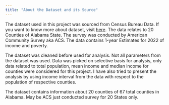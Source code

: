```yaml
---
title: "About the Dataset and its Source"
---
```


The dataset used in this project was sourced from Census Bureau Data. If you want to know more about dataset, visit [here](https://data.census.gov/table/ACSST1Y2022.S1901?t=Income%20and%20Poverty&g=040XX00US01,01$0500000&moe=false). The data relates to 20 Counties of Alabama State. The survey was conducted by American Community Survey aka ACS. The data contains 1-year Estimates for 2022 of income and poverty.

The dataset was cleaned before used for analysis. Not all parameters from the dataset was used. Data was picked on selective basis for analysis, only data related to total population, mean income and median income for counties were considered for this project. I have also tried to present the analysis by using income interval from the data with respect to the population of respective counties.

The dataset contains information about 20 counties of 67 total counties in Alabama. May be ACS just conducted survey for 20 States only.
